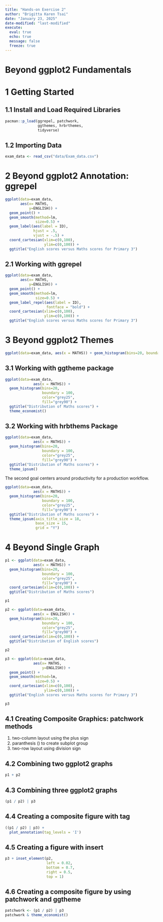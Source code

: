 ```yaml
---
title: "Hands-on Exercise 2"
author: "Brigitta Karen Tsai"
date: "January 23, 2025"
date-modified: "last-modified"
execute: 
  eval: true
  echo: true
  message: false
  freeze: true
---
```


# Beyond ggplot2 Fundamentals

# 1 Getting Started

## 1.1 Install and Load Required Libraries

```r
pacman::p_load(ggrepel, patchwork, 
               ggthemes, hrbrthemes,
               tidyverse) 
```

## 1.2 Importing Data

```r
exam_data <- read_csv("data/Exam_data.csv")
```

# 2 Beyond ggplot2 Annotation: ggrepel

```r
ggplot(data=exam_data, 
       aes(x= MATHS, 
           y=ENGLISH)) +
  geom_point() +
  geom_smooth(method=lm, 
              size=0.5) +  
  geom_label(aes(label = ID), 
             hjust = .5, 
             vjust = -.5) +
  coord_cartesian(xlim=c(0,100),
                  ylim=c(0,100)) +
  ggtitle("English scores versus Maths scores for Primary 3")
```

## 2.1 Working with ggrepel

```r
ggplot(data=exam_data, 
       aes(x= MATHS, 
           y=ENGLISH)) +
  geom_point() +
  geom_smooth(method=lm, 
              size=0.5) +  
  geom_label_repel(aes(label = ID), 
                   fontface = "bold") +
  coord_cartesian(xlim=c(0,100),
                  ylim=c(0,100)) +
  ggtitle("English scores versus Maths scores for Primary 3")
```

# 3 Beyond ggplot2 Themes

```r
ggplot(data=exam_data, aes(x = MATHS)) + geom_histogram(bins=20, boundary = 100, color="grey25", fill="grey90") + theme_gray() + ggtitle("Distribution of Maths scores")
```

## 3.1 Working with ggtheme package

```r
ggplot(data=exam_data, 
             aes(x = MATHS)) +
  geom_histogram(bins=20, 
                 boundary = 100,
                 color="grey25", 
                 fill="grey90") +
  ggtitle("Distribution of Maths scores") +
  theme_economist()
```

## 3.2 Working with hrbthems Package

```r
ggplot(data=exam_data, 
             aes(x = MATHS)) +
  geom_histogram(bins=20, 
                 boundary = 100,
                 color="grey25", 
                 fill="grey90") +
  ggtitle("Distribution of Maths scores") +
  theme_ipsum()
```

The second goal centers around productivity for a production workflow.

```r
ggplot(data=exam_data, 
             aes(x = MATHS)) +
  geom_histogram(bins=20, 
                 boundary = 100,
                 color="grey25", 
                 fill="grey90") +
  ggtitle("Distribution of Maths scores") +
  theme_ipsum(axis_title_size = 18,
              base_size = 15,
              grid = "Y")
```

# 4 Beyond Single Graph

```r
p1 <- ggplot(data=exam_data, 
             aes(x = MATHS)) +
  geom_histogram(bins=20, 
                 boundary = 100,
                 color="grey25", 
                 fill="grey90") + 
  coord_cartesian(xlim=c(0,100)) +
  ggtitle("Distribution of Maths scores")

p1
```

```r
p2 <- ggplot(data=exam_data, 
             aes(x = ENGLISH)) +
  geom_histogram(bins=20, 
                 boundary = 100,
                 color="grey25", 
                 fill="grey90") +
  coord_cartesian(xlim=c(0,100)) +
  ggtitle("Distribution of English scores")

p2
```

```r
p3 <- ggplot(data=exam_data, 
             aes(x= MATHS, 
                 y=ENGLISH)) +
  geom_point() +
  geom_smooth(method=lm, 
              size=0.5) +  
  coord_cartesian(xlim=c(0,100),
                  ylim=c(0,100)) +
  ggtitle("English scores versus Maths scores for Primary 3")

p3
```

## 4.1 Creating Composite Graphics: patchwork methods

1.  two-column layout using the plus sign
2.  paranthesis () to create subplot group
3.  two-row layout using division sign

## 4.2 Combining two ggplot2 graphs

```r
p1 + p2
```

## 4.3 Combining three ggplot2 graphs

```r
(p1 / p2) | p3
```

## 4.4 Creating a composite figure with tag

```r
((p1 / p2) | p3) + 
  plot_annotation(tag_levels = 'I')
```

## 4.5 Creating a figure with insert

```r
p3 + inset_element(p2, 
                   left = 0.02, 
                   bottom = 0.7, 
                   right = 0.5, 
                   top = 1)
```

## 4.6 Creating a composite figure by using patchwork and ggtheme 

```r
patchwork <- (p1 / p2) | p3
patchwork & theme_economist()
```
